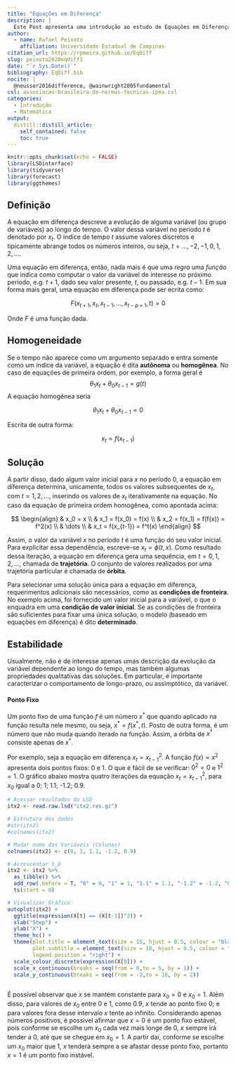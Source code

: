 ```yaml
---
title: "Equações em Diferença"
description: |
  Este Post apresenta uma introdução ao estudo de Equações em Diferença. 
author:
  - name: Rafael Peixoto
    affiliation: Universidade Estadual de Campinas
citation_url: https://rpmeira.github.io/EqDiff
slug: peixoto2020eqdiff1
date: "`r Sys.Date()`"
bibliography: EqDiff.bib
nocite: | 
  @neusser2016difference, @wainwright2005fundamental
csl: associacao-brasileira-de-normas-tecnicas-ipea.csl
categories:
  - Introdução
  - Matemática
output:
  distill::distill_article:
    self_contained: false
    toc: true
---
```


```r
knitr::opts_chunk$set(echo = FALSE)
library(LSDinterface)
library(tidyverse)
library(forecast)
library(ggthemes)
```

## Definição

A equação em diferença descreve a evolução de alguma variável (ou grupo de variáveis) ao longo do tempo. O valor dessa variável no período $t$ é denotado por $x_t$. O índice de tempo $t$ assume valores discretos e tipicamente abrange todos os números inteiros, ou seja, $t = \dots, -2, -1, 0, 1, 2, \dots$.

Uma equação em diferença, então, nada mais é que uma *regra* uma *função* que indica como computar o valor da variável de interesse no próximo período, e.g. $t+1$, dado seu valor presente, $t$, ou passado, e.g. $t-1$. Em sua forma mais geral, uma equação em diferença pode ser ecrita como:

$$
F(x_{t+1}, x_t, x_{t-1}, \dots, x_{t-p+1}, t) = 0
$$

Onde $F$ é uma função dada.

## Homogeneidade

Se o tempo não aparece como um argumento separado e entra somente como um índice da variável, a equação é dita **autônoma** ou **homogênea**. No caso de equações de primeira ordem, por exemplo, a forma geral é 
$$\theta_1 x_t + \theta_0x_{t-1} = g(t)$$
A equação homogênea seria

$$\theta_1 x_t + \theta_0x_{t-1} = 0$$

Escrita de outra forma:

$$x_{t} = f(x_{t-1})$$

## Solução

A partir disso, dado algum valor inicial para $x$ no período $0$, a equação em diferença determina, unicamente, todos os valores subsequentes de $x_t$, com $t=1,2,\dots$, inserindo os valores de $x_t$ iterativamente na equação. No caso da equação de primeira ordem homogênea, como apontada acima:

$$
\begin{align}
& x_0 = x \\
& x_1 = f(x_0) = f(x) \\
& x_2 = f(x_1) = f(f(x)) = f^2(x) \\
& \dots \\
& x_t = f(x_{t-1}) = f^t(x)
\end{align}
$$

Assim, o valor da variável $x$ no período $t$ é uma função do seu valor inicial. Para explicitar essa dependência, escreve-se $x_t = \phi(t,x)$. Como resultado dessa iteração, a equação em diferença gera uma sequência, em $t = 0, 1, 2, \dots$, chamada de **trajetória**. O conjunto de valores realizados por uma trajetória particular é chamada de **órbita**.

Para selecionar uma solução única para a equação em diferença, requerimentos adicionais são necessários, como as **condições de fronteira**. No exemplo acima, foi fornecido um valor inicial para a variável, o que o enquadra em uma **condição de valor inicial**. Se as condições de fronteira são suficientes para fixar uma única solução, o modelo (baseado em equações em diferença) é dito **determinado**.

## Estabilidade

Usualmente, não é de interesse apenas umas descrição da evolução da variável dependente ao longo do tempo, mas também algumas propriedades qualitativas das soluções. Em particular, é importante caracterizar o comportamento de longo-prazo, ou assimptótico, da variável.

#### Ponto Fixo

Um ponto fixo de uma função $f$ é um número $x^*$ que quando aplicado na função resulta nele mesmo, ou seja, $x^* = f(x^*, t)$. Posto de outra forma, é um número que não muda quando iterado na função. Assim, a órbita de $x^*$ consiste apenas de $x^*$.

Por exemplo, seja a equação em diferença $x_t = x_{t-1}^2$. A função $f(x) = x^2$ apresenta dois pontos fixos: $0$ e $1$. O que é fácil de se verificar: $0^2 = 0$ e $1^2 = 1$. 
O gráfico abaixo mostra quatro iterações da equação $x_t = x_{t-1}^2$, para $x_0$ igual a 0; 1; 1.1; -1.2; 0.9.

```r
# Acessar resultados do LSD
itx2 <- read.raw.lsd("itx2.res.gz")

# Estrutura dos dados
#str(itx2)
#colnames(itx2)

# Mudar nome das Variáveis (Colunas)
colnames(itx2) <- c(0, 1, 1.1, -1.2, 0.9)

# Acrescentar t_0
itx2 <- itx2 %>%
  as_tibble() %>%
  add_row(.before = T, "0" = 0, "1" = 1, "1.1" = 1.1, "-1.2" = -1.2, "0.9" = 0.9) %>%
  ts(start = 0)

# Visualizar Gráfico
autoplot(itx2) +
  ggtitle(expression(X[t] == (X[t-1])^2)) +
  xlab("Step") +
  ylab("X") +
  theme_hc() +
  theme(plot.title = element_text(size = 15, hjust = 0.5, colour = "black"),
        plot.subtitle = element_text(size = 10, hjust = 0.5, colour = "darkblue"),
        legend.position = "right") +
  scale_colour_discrete(expression(X[0])) +
  scale_x_continuous(breaks = seq(from = 0,to = 5, by = 1)) +
  scale_y_continuous(breaks = seq(from = -2,to = 18, by = 2))
                 
```

É possível observar que $x$ se mantém constante para $x_0 = 0$ e $x_0 = 1$. Além disso, para valores de $x_0$ entre $0$ e $1$, como $0.9$, $x$ tende ao ponto fixo $0$; e para valores fora desse intervalo $x$ tente ao infinito. Considerando apenas números positivos, é possivel afirmar que $x = 0$ é um ponto fixo estável, pois conforme se escolhe um $x_0$ cada vez mais longe de $0$, $x$ sempre irá tender a $0$, até que se chegue em $x_0 = 1$. A partir daí, conforme se escolhe um $x_0$ maior que $1$, $x$ tenderá sempre a se afastar desse ponto fixo, portanto $x = 1$ é um ponto fixo instável. 

